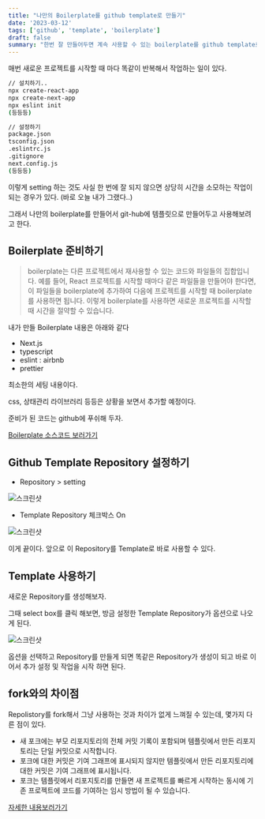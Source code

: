 ```yaml
---
title: "나만의 Boilerplate를 github template로 만들기"
date: '2023-03-12'
tags: ['github', 'template', 'boilerplate']
draft: false
summary: "한번 잘 만들어두면 계속 사용할 수 있는 boilerplate를 github template로 만들어보자."
---
```


매번 새로운 프로젝트를 시작할 때 마다 똑같이 반복해서 작업하는 일이 있다.

```bash
// 설치하기..
npx create-react-app
npx create-next-app
npx eslint init
(등등등)

// 설정하기
package.json
tsconfig.json
.eslintrc.js
.gitignore
next.config.js
(등등등)
```

이렇게 setting 하는 것도 사실 한 번에 잘 되지 않으면 상당히 시간을 소모하는 작업이 되는 경우가 있다. (바로 오늘 내가 그랬다..)

그래서 나만의 boilerplate를 만들어서 git-hub에 템플릿으로 만들어두고 사용해보려고 한다.

## Boilerplate 준비하기

> boilerplate는 다른 프로젝트에서 재사용할 수 있는 코드와 파일들의 집합입니다. 예를 들어, React 프로젝트를 시작할 때마다 같은 파일들을 만들어야 한다면, 이 파일들을 boilerplate에 추가하여 다음에 프로젝트를 시작할 때 boilerplate를 사용하면 됩니다. 이렇게 boilerplate를 사용하면 새로운 프로젝트를 시작할 때 시간을 절약할 수 있습니다.

내가 만들 Boilerplate 내용은 아래와 같다

- Next.js
- typescript
- eslint : airbnb
- prettier

최소한의 세팅 내용이다.

css, 상태관리 라이브러리 등등은 상황을 보면서 추가할 예정이다.

준비가 된 코드는 github에 푸쉬해 두자.

[Boilerplate 소스코드 보러가기](https://github.com/nostrss/next-lint-airbnb)

## Github Template Repository 설정하기

- Repository > setting

![스크린샷](https://user-images.githubusercontent.com/56717167/224528416-52760c3d-5bbc-48b7-a621-5895b33d5645.png)

- Template Repository 체크박스 On

![스크린샷](https://user-images.githubusercontent.com/56717167/224528454-ee44b6d9-6130-4c74-b9a5-c00e8bf42405.png)

이게 끝이다. 앞으로 이 Repository를 Template로 바로 사용할 수 있다.

## Template 사용하기

새로운 Repository를 생성해보자.

그때 select box를 클릭 해보면, 방금 설정한 Template Repository가 옵션으로 나오게 된다.

![스크린샷](https://user-images.githubusercontent.com/56717167/224528579-56d922bb-ecbe-489e-bf96-05adf896b723.png)

옵션을 선택하고 Repository를 만들게 되면 똑같은 Repository가 생성이 되고 바로 이어서 추가 설정 및 작업을 시작 하면 된다.

## fork와의 차이점

Repolistory를 fork해서 그냥 사용하는 것과 차이가 없게 느껴질 수 있는데, 몇가지 다른 점이 있다.

- 새 포크에는 부모 리포지토리의 전체 커밋 기록이 포함되며 템플릿에서 만든 리포지토리는 단일 커밋으로 시작합니다.
- 포크에 대한 커밋은 기여 그래프에 표시되지 않지만 템플릿에서 만든 리포지토리에 대한 커밋은 기여 그래프에 표시됩니다.
- 포크는 템플릿에서 리포지토리를 만들면 새 프로젝트를 빠르게 시작하는 동시에 기존 프로젝트에 코드를 기여하는 임시 방법이 될 수 있습니다.

[자세한 내용보러가기](https://docs.github.com/ko/repositories/creating-and-managing-repositories/creating-a-repository-from-a-template)
